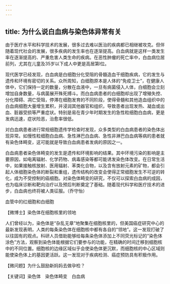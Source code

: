 ```yaml
---
---
---
```

title: 为什么说白血病与染色体异常有关
---




由于医疗水平和科学技术的发展，很多过去难以医治的疾病都已相继被攻克。但伴随着现代社会的发展，很多疾病的发生率也在逐渐提高。白血病就是这样一类发生率在逐渐提高的、严重危害人类生命的疾病。在恶性肿瘤的死亡率中，白血病位居前列，尤其在儿童及35岁以下成人中更是高居第l位。

现代医学已经发现，白血病是白细胞分化受阻的骨髓造血干细胞疾病，它的发生与遗传和环境有密切的关系。众所周知，白细胞原本是人体的“免疫卫士”，在健康人体中，它们保持一定的数量，分散在血液中，一旦有病菌侵入人体，白细胞会立刻增加自身数量，与病菌展开殊死搏斗。而白血病患者的白细胞却出现了增殖失控、分化障碍、凋亡受阻，停滞在细胞发育的不同阶段，使得骨髓和其他造血组织中的白血病细胞大量增生累积，并浸润其他器官和组织，导致患者出现发热、凝血或出血、脏器受损等严重症状。特别是易在青少年时期发生的急性粒细胞白血病，更是发病迅速，症状险恶，治愈率很低。



对白血病患者进行常规细胞遗传学检查时发现，众多类型的白血病患者的染色体出现异常。如慢性粒细胞白血病、急性淋巴白血病、急性非淋巴白血病等病的患者就有染色体畸变，这可能就是导致白血病患者发病的原因之一。

白血病患者染色体畸变的发生是遗传和环境影响的结果。其中环境污染的影响是主要原因，如电离辐射、化学药物、病毒感染等都可能诱发染色体改变。在日常生活中，如果接触核放射、医用辐射、苯类化合物，以及含有放射元素的矿物，都会引起人体细胞染色体的断裂和重组，遗传结构的改变会使得正常细胞发生不可逆的转化，成为不受控制的癌细胞。对染色体畸变的研究，不仅可以探索白血病的成因，也为临床诊断和靶向治疗以及预后判断奠定了基础。随着现代科学和医疗技术的进步，白血病也终将被人类征服。（乔守怡）

血管中的红细胞和白细胞





【微博士】染色体在细胞核里的领地

人们曾经以为，染色体是“杂乱无章”地聚集在细胞核里的，但美国癌症研究中心的最新发现表明，人类的每条染色体在细胞核中都有各自的“领地”。这一发现打破了以往固有的观点。科研人员借助能够给每条染色体添加上不同荧光标记的“染色体涂色”方法，观察到染色体能根据它们要参与的功能，在精确的时间迁移到细胞核中的不同位置。细胞核的边缘区域似乎会使染色体更沉默，而细胞核的中心区域则能使染色体上的基因更活跃。这一发现对于疾病检测、癌症预防具有积极作用。

【微问题】为什么鼓励新妈妈去做孕检？

【关键词】染色体　染色体畸变　白血病